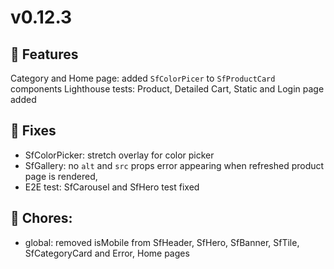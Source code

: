 
<Meta title="Releases/v0.12.x - Latest/v0.12.3 - Latest/Change log" />

# v0.12.3

## 🚀 Features

Category and Home page: added `SfColorPicer` to `SfProductCard` components
Lighthouse tests: Product, Detailed Cart, Static and Login page added


## 🐛 Fixes
- SfColorPicker: stretch overlay for color picker
- SfGallery: no `alt` and `src` props error appearing when refreshed product page is rendered,
- E2E test: SfCarousel and SfHero test fixed

## 🧹 Chores:
- global: removed isMobile from SfHeader, SfHero, SfBanner, SfTile, SfCategoryCard and Error, Home pages
